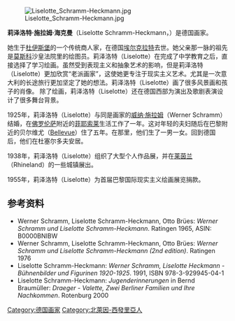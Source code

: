 [[File:Liselotte_Schramm-Heckmann.jpg|thumb]]

'''莉泽洛特·施拉姆·海克曼'''（Liselotte Schramm-Heckmann，{{bd|1904年||1995年||}}）是德国画家。

她生于[[杜伊斯堡|杜伊斯堡]]的一个传统商人家，在德国[[埃尔克拉特|埃尔克拉特]]去世。她父亲那一脉的祖先是[[莫斯科|莫斯科]]沙皇法院里的绘图员。莉泽洛特（Liselotte）在完成了中学教育之后，直接选择了学习绘画。虽然受到表现主义和抽象艺术的影响，但是莉泽洛特（Liselotte）更加欣赏“老派画家”，这使她更专注于现实主义艺术。尤其是一次意大利的长途旅行更加坚定了她的想法。莉泽洛特（Liselotte）画了很多风景画和孩子的肖像。
除了绘画，莉泽洛特（Liselotte）还在德国西部为演出及歌剧表演设计了很多舞台背景。

1925年，莉泽洛特（Liselotte）与同是画家的[[威纳·施拉姆|威纳·施拉姆]]（Werner Schramm）结婚，在[[佛罗伦萨|佛罗伦萨]]附近的[[菲耶索莱|菲耶索莱]]生活工作了一年。这对年轻的夫妇随后在巴黎附近的贝尔维尤（[https://www.google.com/maps/place/Bellevue/@48.819291,2.2307483,18z/data=!4m2!3m1!1s0x47e67affe0c91ceb:0x296dc8d7ce10796 Bellevue]）住了五年。在那里，他们生了一男一女。回到德国后，他们在杜塞尔多夫安居。

1938年，莉泽洛特（Liselotte）组织了大型个人作品展，并在[[莱茵兰|莱茵兰]]（Rhineland）的一些城镇展出。

1955年，莉泽洛特（Liselotte）为首届巴黎国际现实主义绘画展览捐款。

==参考资料==
* Werner Schramm, Liselotte Schramm-Heckmann, Otto Brües: ''Werner Schramm und Liselotte Schramm-Heckmann''. Ratingen 1965, ASIN: B0000BNIBW
* Werner Schramm, Liselotte Schramm-Heckmann, Otto Brües: ''Werner Schramm und Liselotte Schramm-Heckmann (2nd edition)''. Ratingen 1976
* Liselotte Schramm-Heckmann: ''Werner Schramm, Liselotte Heckmann - Bühnenbilder und Figurinen 1920-1925''. 1991, ISBN 978-3-929945-04-1
* Liselotte Schramm-Heckmann: ''Jugenderinnerungen'' in Bernd Braumüller: ''Draeger - Valette, Zwei Berliner Familien und Ihre Nachkommen''. Rotenburg 2000

{{Authority control}}
{{DEFAULTSORT:Schramm-Heckmann, Liselotte}}
[[Category:德国画家|Category:德国画家]]
[[Category:北萊因-西發里亞人|Category:北萊因-西發里亞人]]